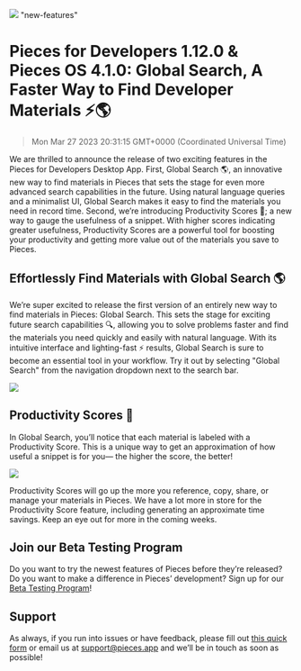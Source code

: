 ![](https://uploads-ssl.webflow.com/6143afec68f555387049efb3/64146cbada956bcd48966cad_pfd-1120_82585e8e7c8d35c972d2e8cce51a30b2_2000.jpeg)
"new-features"
# Pieces for Developers 1.12.0 & Pieces OS 4.1.0: Global Search, A Faster Way to Find Developer Materials ⚡🌎
> Mon Mar 27 2023 20:31:15 GMT+0000 (Coordinated Universal Time)

We are thrilled to announce the release of two exciting features in the Pieces for Developers Desktop App. First, Global Search 🌎, an innovative new way to find materials in Pieces that sets the stage for even more advanced search capabilities in the future. Using natural language queries and a minimalist UI, Global Search makes it easy to find the materials you need in record time. Second, we’re introducing Productivity Scores 💯; a new way to gauge the usefulness of a snippet. With higher scores indicating greater usefulness, Productivity Scores are a powerful tool for boosting your productivity and getting more value out of the materials you save to Pieces.

## Effortlessly Find Materials with Global Search 🌎
We’re super excited to release the first version of an entirely new way to find materials in Pieces: Global Search. This sets the stage for exciting future search capabilities 🔍, allowing you to solve problems faster and find the materials you need quickly and easily with natural language. With its intuitive interface and lighting-fast ⚡ results, Global Search is sure to become an essential tool in your workflow. Try it out by selecting &quot;Global Search&quot; from the navigation dropdown next to the search bar.

![](https://uploads-ssl.webflow.com/6143afec68f555387049efb3/64146cbbda956b5387966e58_global-search_4b83fbfc6fc9998dbe8734218c3c598d.gif)

## Productivity Scores 💯
In Global Search, you’ll notice that each material is labeled with a Productivity Score. This is a unique way to get an approximation of how useful a snippet is for you— the higher the score, the better!

![](https://uploads-ssl.webflow.com/6143afec68f555387049efb3/64146cbbda956bd6e7966d62_screenshot-2023-03-16-at-10032-pm_e80397229f1db855d0a30129c4f29e4f_800.jpeg)

Productivity Scores will go up the more you reference, copy, share, or manage your materials in Pieces. We have a lot more in store for the Productivity Score feature, including generating an approximate time savings. Keep an eye out for more in the coming weeks.

## Join our Beta Testing Program
Do you want to try the newest features of Pieces before they’re released? Do you want to make a difference in Pieces’ development? Sign up for our <a href="https://getpieces.typeform.com/to/XGGlUqEI" target="_blank" rel="noopener noreferrer">Beta Testing Program</a>!

## Support
As always, if you run into issues or have feedback, please fill out <a href="https://getpieces.typeform.com/to/mCjBSIjF" target="_blank" rel="noopener noreferrer">this quick form</a> or email us at <a href="mailto:support@pieces.app" target="_blank" rel="noopener noreferrer">support@pieces.app</a> and we’ll be in touch as soon as possible!
